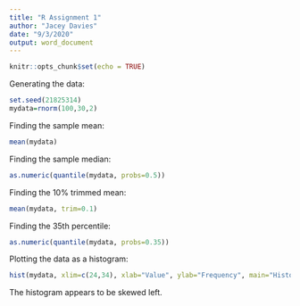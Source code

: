 ---
title: "R Assignment 1"
author: "Jacey Davies"
date: "9/3/2020"
output: word_document
---

```{r setup, include=FALSE}
knitr::opts_chunk$set(echo = TRUE)
```

Generating the data:

```{r seed}
set.seed(21825314)
mydata=rnorm(100,30,2)
```

Finding the sample mean:

```{r mean}
mean(mydata)
```

Finding the sample median:

```{r median}
as.numeric(quantile(mydata, probs=0.5))
```

Finding the 10% trimmed mean:

```{r trim}
mean(mydata, trim=0.1)
```

Finding the 35th percentile:

```{r percent}
as.numeric(quantile(mydata, probs=0.35))
```

Plotting the data as a histogram:

```{r histo}
hist(mydata, xlim=c(24,34), xlab="Value", ylab="Frequency", main="Histogram for Generated Data")
```

The histogram appears to be skewed left.